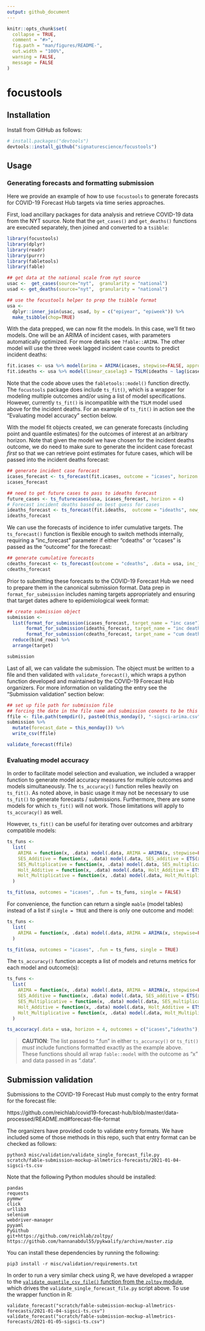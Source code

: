 ```yaml
---
output: github_document
---
```


<!-- README.md is generated from README.Rmd. Please edit that file -->

```r
knitr::opts_chunk$set(
  collapse = TRUE,
  comment = "#>",
  fig.path = "man/figures/README-",
  out.width = "100%",
  warning = FALSE,
  message = FALSE
)
```
# focustools

<!-- badges: start -->
<!-- badges: end -->

## Installation

Install from GitHub as follows:

``` r
# install.packages("devtools")
devtools::install_github("signaturescience/focustools")
```
## Usage

### Generating forecasts and formatting submission

Here we provide an example of how to use `focustools` to generate forecasts for COVID-19 Forecast Hub targets via time series approaches.

First, load ancillary packages for data analysis and retrieve COVID-19 data from the NYT source. Note that the `get_cases()` and `get_deaths()` functions are executed separately, then joined and converted to a `tsibble`:

```r
library(focustools)
library(dplyr)
library(readr)
library(purrr)
library(fabletools)
library(fable)

## get data at the national scale from nyt source
usac <-  get_cases(source="nyt",  granularity = "national")
usad <- get_deaths(source="nyt",  granularity = "national")

## use the focustools helper to prep the tsibble format
usa <-  
  dplyr::inner_join(usac, usad, by = c("epiyear", "epiweek")) %>% 
  make_tsibble(chop=TRUE)

```

With the data prepped, we can now fit the models. In this case, we'll fit two models. One will be an ARIMA of incident cases, with parameters automatically optimized. For more details see `?fable::ARIMA`. The other model will use the three week lagged incident case counts to predict incident deaths:

```r
fit.icases <- usa %>% model(arima = ARIMA(icases, stepwise=FALSE, approximation=FALSE))
fit.ideaths <- usa %>% model(linear_caselag3 = TSLM(ideaths ~ lag(icases, 3)))
```

Note that the code above uses the `fabletools::model()` function directly. The `focustools` package does include `ts_fit()`, which is a wrapper for modeling multiple outcomes and/or using a list of model specifications. However, currently `ts_fit()` is incompatible with the `TSLM` model used above for the incident deaths. For an example of `ts_fit()` in action see the "Evaluating model accuracy" section below.

With the model fit objects created, we can generate forecasts (including point and quantile estimates) for the outcomes of interest at an arbitrary horizon. Note that given the model we have chosen for the incident deaths outcome, we do need to make sure to generate the incident case forecast *first* so that we can retrieve point estimates for future cases, which will be passed into the incident deaths forecast:

```r
## generate incident case forecast
icases_forecast <- ts_forecast(fit.icases, outcome = "icases", horizon = 4)
icases_forecast

## need to get future cases to pass to ideaths forecast
future_cases <- ts_futurecases(usa, icases_forecast, horizon = 4)
# Forecast incident deaths based on best guess for cases
ideaths_forecast <- ts_forecast(fit.ideaths,  outcome = "ideaths", new_data = future_cases)
ideaths_forecast
```

We can use the forecasts of incidence to infer cumulative targets. The `ts_forecast()` function is flexible enough to switch methods internally, requiring a "inc_forecast" parameter if either "cdeaths" or "ccases" is passed as the "outcome" for the forecast:

```r
## generate cumulative forecasts
cdeaths_forecast <- ts_forecast(outcome = "cdeaths", .data = usa, inc_forecast = ideaths_forecast)
cdeaths_forecast
```

Prior to submitting these forecasts to the COVID-19 Forecast Hub we need to prepare them in the canonical submission format. Data prep in `format_for_submission` includes naming targets appropriately and ensuring that target dates adhere to epidemiological week format:

```r
## create submission object
submission <-
  list(format_for_submission(icases_forecast, target_name = "inc case"),
       format_for_submission(ideaths_forecast, target_name = "inc death"),
       format_for_submission(cdeaths_forecast, target_name = "cum death")) %>%
  reduce(bind_rows) %>%
  arrange(target)

submission
```

Last of all, we can validate the submission. The object must be written to a file and then validated with `validate_forecast()`, which wraps a python function developed and maintained by the COVID-19 Forecast Hub organizers. For more information on validating the entry see the "Submission validation" section below:

```r
## set up file path for submission file
## forcing the date in the file name and submission conents to be this monday
ffile <- file.path(tempdir(), paste0(this_monday(), "-sigsci-arima.csv"))
submission %>%
  mutate(forecast_date = this_monday()) %>%
  write_csv(ffile)

validate_forecast(ffile)
```

### Evaluating model accuracy

In order to facilitate model selection and evaluation, we included a wrapper function to generate model accuracy measures for multiple outcomes and models simultaneously. The `ts_accuracy()` function relies heavily on `ts_fit()`. As noted above, in basic usage it may not be necessary to use `ts_fit()` to generate forecasts / submissions. Furthermore, there are some models for which `ts_fit()` will not work. Those limitations will apply to `ts_accuracy()` as well.

However, `ts_fit()` can be useful for iterating over outcomes and arbitrary compatible models:

```r
ts_funs <- 
  list(
    ARIMA = function(x, .data) model(.data, ARIMA = ARIMA(x, stepwise=FALSE, approximation=FALSE)),
    SES_Additive = function(x, .data) model(.data, SES_additive = ETS(x ~ error("A") + trend("N") + season("N"))),
    SES_Multiplicative = function(x, .data) model(.data, SES_multiplicative = ETS(x ~ error("M") + trend("N") + season("N"))),
    Holt_Additive = function(x, .data) model(.data, Holt_Additive = ETS(x ~ error("A") + trend("A") + season("N"))),
    Holt_Multiplicative = function(x, .data) model(.data, Holt_Multiplicative = ETS(x ~ error("M") + trend("A") + season("N")))
  )

ts_fit(usa, outcomes = "icases", .fun = ts_funs, single = FALSE)
```

For convenience, the function can return a single `mable` (model tables) instead of a list if `single = TRUE` and there is only one outcome and model:


```r
ts_funs <- 
  list(
    ARIMA = function(x, .data) model(.data, ARIMA = ARIMA(x, stepwise=FALSE, approximation=FALSE))
  )

ts_fit(usa, outcomes = "icases", .fun = ts_funs, single = TRUE)
```

The `ts_accuracy()` function accepts a list of models and returns metrics for each model and outcome(s):

```r
ts_funs <- 
  list(
    ARIMA = function(x, .data) model(.data, ARIMA = ARIMA(x, stepwise=FALSE, approximation=FALSE)),
    SES_Additive = function(x, .data) model(.data, SES_additive = ETS(x ~ error("A") + trend("N") + season("N"))),
    SES_Multiplicative = function(x, .data) model(.data, SES_multiplicative = ETS(x ~ error("M") + trend("N") + season("N"))),
    Holt_Additive = function(x, .data) model(.data, Holt_Additive = ETS(x ~ error("A") + trend("A") + season("N"))),
    Holt_Multiplicative = function(x, .data) model(.data, Holt_Multiplicative = ETS(x ~ error("M") + trend("A") + season("N")))
  )

ts_accuracy(.data = usa, horizon = 4, outcomes = c("icases","ideaths"), .fun = ts_funs)
```

> **CAUTION**: The list passed to ".fun" in either `ts_accuracy()` or `ts_fit()` *must* include functions formatted exactly as the example above. These functions should all wrap `fable::model` with the outcome as "x" and data passed in as ".data".

## Submission validation

Submissions to the COVID-19 Forecast Hub must comply to the entry format for the forecast file:

https://github.com/reichlab/covid19-forecast-hub/blob/master/data-processed/README.md#forecast-file-format

The organizers have provided code to validate entry formats. We have included some of those methods in this repo, such that entry format can be checked as follows:

```
python3 misc/validation/validate_single_forecast_file.py scratch/fable-submission-mockup-allmetrics-forecasts/2021-01-04-sigsci-ts.csv
```

Note that the following Python modules should be installed:

```
pandas
requests
pymmwr
click
urllib3
selenium
webdriver-manager
pyyaml
PyGithub
git+https://github.com/reichlab/zoltpy/
https://github.com/hannanabdul55/pykwalify/archive/master.zip
```

You can install these dependencies by running the following:

```
pip3 install -r misc/validation/requirements.txt
```

In order to run a very similar check using R, we have developed a wrapper to the [`validate_quantile_csv_file()` function from the `zoltpy` module](https://github.com/reichlab/zoltpy/blob/master/zoltpy/covid19.py#L75-L93), which drives the `validate_single_forecast_file.py` script above. To use the wrapper function in R:

```
validate_forecast("scratch/fable-submission-mockup-allmetrics-forecasts/2021-01-04-sigsci-ts.csv")
validate_forecast("scratch/fable-submission-mockup-allmetrics-forecasts/2021-01-05-sigsci-ts.csv")
```


